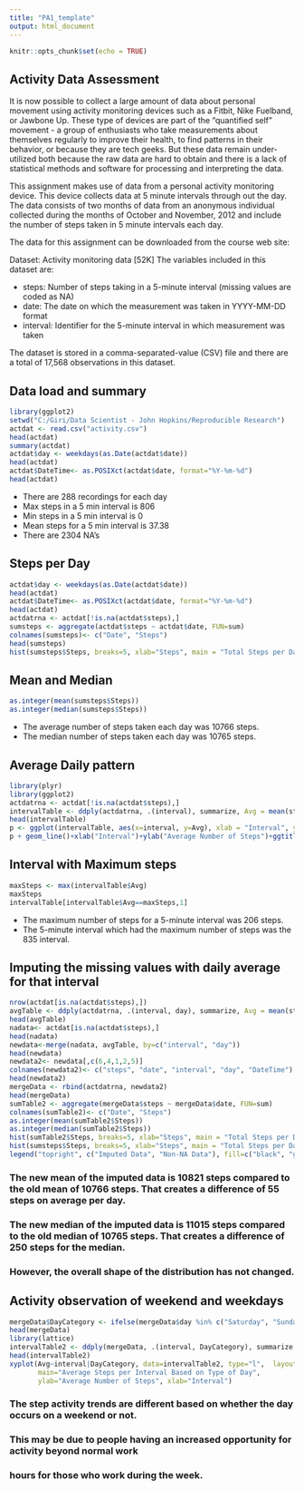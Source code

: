 ---
title: "PA1_template"
output: html_document
---

```{r setup, include=FALSE}
knitr::opts_chunk$set(echo = TRUE)
```

## Activity Data Assessment

It is now possible to collect a large amount of data about personal movement using activity monitoring devices such as a Fitbit, Nike Fuelband, or Jawbone Up. These type of devices are part of the "quantified self" movement - a group of enthusiasts who take measurements about themselves regularly to improve their health, to find patterns in their behavior, or because they are tech geeks. But these data remain under-utilized both because the raw data are hard to obtain and there is a lack of statistical methods and software for processing and interpreting the data.

This assignment makes use of data from a personal activity monitoring device. This device collects data at 5 minute intervals through out the day. The data consists of two months of data from an anonymous individual collected during the months of October and November, 2012 and include the number of steps taken in 5 minute intervals each day.

The data for this assignment can be downloaded from the course web site:

Dataset: Activity monitoring data [52K]
The variables included in this dataset are:

* steps: Number of steps taking in a 5-minute interval (missing values are coded as NA)
* date: The date on which the measurement was taken in YYYY-MM-DD format
* interval: Identifier for the 5-minute interval in which measurement was taken

The dataset is stored in a comma-separated-value (CSV) file and there are a total of 17,568 observations in this dataset.

## Data load and summary
```{r loaddata}
library(ggplot2)
setwd("C:/Giri/Data Scientist - John Hopkins/Reproducible Research")
actdat <- read.csv("activity.csv")
head(actdat)
summary(actdat)
actdat$day <- weekdays(as.Date(actdat$date))
head(actdat)
actdat$DateTime<- as.POSIXct(actdat$date, format="%Y-%m-%d")
head(actdat)
```
* There are 288 recordings for each day
* Max steps in a 5 min interval is 806
* Min steps in a 5 min interval is 0
* Mean steps for a 5 min interval is 37.38
* There are 2304 NA's

## Steps per Day
```{r process}
actdat$day <- weekdays(as.Date(actdat$date))
head(actdat)
actdat$DateTime<- as.POSIXct(actdat$date, format="%Y-%m-%d")
head(actdat)
actdatrna <- actdat[!is.na(actdat$steps),]
sumsteps <- aggregate(actdat$steps ~ actdat$date, FUN=sum)
colnames(sumsteps)<- c("Date", "Steps")
head(sumsteps)
hist(sumsteps$Steps, breaks=5, xlab="Steps", main = "Total Steps per Day")
```

## Mean and Median

```{r}
as.integer(mean(sumsteps$Steps))
as.integer(median(sumsteps$Steps))
```
* The average number of steps taken each day was 10766 steps.
* The median number of steps taken each day was 10765 steps.

## Average Daily pattern

```{r}
library(plyr)
library(ggplot2)
actdatrna <- actdat[!is.na(actdat$steps),]
intervalTable <- ddply(actdatrna, .(interval), summarize, Avg = mean(steps))
head(intervalTable)
p <- ggplot(intervalTable, aes(x=interval, y=Avg), xlab = "Interval", ylab="Average Number of Steps")
p + geom_line()+xlab("Interval")+ylab("Average Number of Steps")+ggtitle("Average Number of Steps per Interval")
```

## Interval with Maximum steps

```{r}
maxSteps <- max(intervalTable$Avg)
maxSteps
intervalTable[intervalTable$Avg==maxSteps,1]
```
* The maximum number of steps for a 5-minute interval was 206 steps.
* The 5-minute interval which had the maximum number of steps was the 835 interval.

## Imputing the missing values with daily average for that interval

```{r}
nrow(actdat[is.na(actdat$steps),])
avgTable <- ddply(actdatrna, .(interval, day), summarize, Avg = mean(steps))
head(avgTable)
nadata<- actdat[is.na(actdat$steps),]
head(nadata)
newdata<-merge(nadata, avgTable, by=c("interval", "day"))
head(newdata)
newdata2<- newdata[,c(6,4,1,2,5)]
colnames(newdata2)<- c("steps", "date", "interval", "day", "DateTime")
head(newdata2)
mergeData <- rbind(actdatrna, newdata2)
head(mergeData)
sumTable2 <- aggregate(mergeData$steps ~ mergeData$date, FUN=sum)
colnames(sumTable2)<- c("Date", "Steps")
as.integer(mean(sumTable2$Steps))
as.integer(median(sumTable2$Steps))
hist(sumTable2$Steps, breaks=5, xlab="Steps", main = "Total Steps per Day with NAs Fixed", col="Black")
hist(sumsteps$Steps, breaks=5, xlab="Steps", main = "Total Steps per Day with NAs Fixed", col="Grey", add=T)
legend("topright", c("Imputed Data", "Non-NA Data"), fill=c("black", "grey") )
```

### The new mean of the imputed data is 10821 steps compared to the old mean of 10766 steps. That creates a difference of 55 steps on average per day.
### The new median of the imputed data is 11015 steps compared to the old median of 10765 steps. That creates a difference of 250 steps for the median.
### However, the overall shape of the distribution has not changed.

## Activity observation of weekend and weekdays
```{r}
mergeData$DayCategory <- ifelse(mergeData$day %in% c("Saturday", "Sunday"), "Weekend", "Weekday")
head(mergeData)
library(lattice) 
intervalTable2 <- ddply(mergeData, .(interval, DayCategory), summarize, Avg = mean(steps))
head(intervalTable2)
xyplot(Avg~interval|DayCategory, data=intervalTable2, type="l",  layout = c(1,2),
       main="Average Steps per Interval Based on Type of Day", 
       ylab="Average Number of Steps", xlab="Interval")
```


### The step activity trends are different based on whether the day occurs on a weekend or not. 
### This may be due to people having an increased opportunity for activity beyond normal work 
### hours for those who work during the week.
